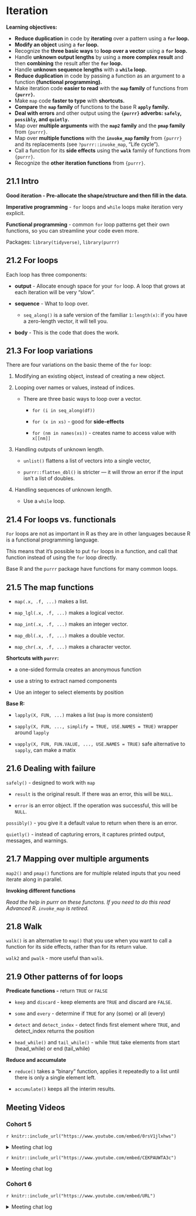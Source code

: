 # Iteration

**Learning objectives:**

- **Reduce duplication** in code by **iterating** over a pattern using a **`for` loop.**
- **Modify an object** using a **`for` loop.**
- Recognize the **three basic ways** to **loop over a vector** using a **`for` loop.**
- Handle **unknown output lengths** by using a **more complex result** and then **combining** the result after the **`for` loop.**
- Handle **unknown sequence lengths** with a **`while` loop.**
- **Reduce duplication** in code by passing a function as an argument to a function **(functional programming).**
- Make iteration code **easier to read** with the **`map` family** of functions from **`{purrr}`.**
- Make `map` code **faster to type** with **shortcuts.**
- **Compare** the **`map` family** of functions to the base R **`apply` family.**
- **Deal with errors** and other output using the **`{purrr}` adverbs: `safely`, `possibly`, and `quietly`.**
- Map over **multiple arguments** with the **`map2` family** and the **`pmap` family** from `{purrr}`.
- Map over **multiple functions** with the **`invoke_map` family** from `{purrr}` and its replacements (see `?purrr::invoke_map`, "Life cycle").
- Call a function for its **side effects** using the **`walk`** family of functions from `{purrr}`.
- Recognize the **other iteration functions** from `{purrr}`.

## 21.1 Intro

**Good iteration - Pre-allocate the shape/structure and then fill in the data**.

**Imperative programming** - `for` loops and `while` loops make iteration very explicit.

**Functional programming** - common `for` loop patterns get their own functions, so you can streamline your code even more.

Packages: `library(tidyverse)`, `library(purrr)`

## 21.2 For loops

Each loop has three components:

-   **output** - Allocate enough space for your `for` loop. A loop that grows at each iteration will be very "slow".

-   **sequence** - What to loop over.

    -   `seq_along()` is a safe version of the familiar `1:length(x)`: if you have a zero-length vector, it will tell you.

-   **body** - This is the code that does the work.

## 21.3 For loop variations

There are four variations on the basic theme of the `for` loop:

1.  Modifying an existing object, instead of creating a new object.

2.  Looping over names or values, instead of indices.

    -   There are three basic ways to loop over a vector.

        -   `for (i in seq_along(df))`

        -   `for (x in xs)` - good for **side-effects**

        -   `for (nm in names(xs))` - creates name to access value with `x[[nm]]`

3.  Handling outputs of unknown length.

    -   `unlist()` flattens a list of vectors into a single vector,

    -   `purrr::flatten_dbl()` is stricter --- it will throw an error if the input isn't a list of doubles.

4.  Handling sequences of unknown length.

    -   Use a `while` loop.

## 21.4 For loops vs. functionals

`For` loops are not as important in R as they are in other languages because R is a functional programming language.

This means that it's possible to put `for` loops in a function, and call that function instead of using the `for` loop directly.

Base R and the `purrr` package have functions for many common loops.

## 21.5 The map functions

-   `map(.x, .f, ...)` makes a list.

-   `map_lgl(.x, .f, ...)` makes a logical vector.

-   `map_int(.x, .f, ...)` makes an integer vector.

-   `map_dbl(.x, .f, ...)` makes a double vector.

-   `map_chr(.x, .f, ...)` makes a character vector.

**Shortcuts with `purrr`:**

-   a one-sided formula creates an anonymous function

-   use a string to extract named components

-   Use an integer to select elements by position

**Base R:**

-   `lapply(X, FUN, ...)` makes a list (`map` is more consistent)

-   `sapply(X, FUN, ..., simplify = TRUE, USE.NAMES = TRUE)` wrapper around `lapply`

-   `vapply(X, FUN, FUN.VALUE, ..., USE.NAMES = TRUE)` safe alternative to `sapply`, can make a matix

## 21.6 Dealing with failure

`safely()` - designed to work with `map`

-   `result` is the original result. If there was an error, this will be `NULL`.

-   `error` is an error object. If the operation was successful, this will be `NULL`.

`possibly()` - you give it a default value to return when there is an error.

`quietly()` - instead of capturing errors, it captures printed output, messages, and warnings.

## 21.7 Mapping over multiple arguments

`map2()` and `pmap()` functions are for multiple related inputs that you need iterate along in parallel.

**Invoking different functions**

*Read the help in purrr on these functons. If you need to do this read Advanced R. `invoke_map` is retired.*

## 21.8 Walk

`walk()` is an alternative to `map()` that you use when you want to call a function for its side effects, rather than for its return value.

`walk2` and `pwalk` - more useful than `walk`.

## 21.9 Other patterns of for loops

**Predicate functions -** return `TRUE` or `FALSE`

-   `keep` and `discard` - keep elements are `TRUE` and discard are `FALSE`.

-   `some` and `every` - determine if `TRUE` for any (some) or all (every)

-   `detect` and `detect_index` - detect finds first element where `TRUE`, and detect_index returns the position

-   `head_while()` and `tail_while()` - while `TRUE` take elements from start (head_while) or end (tail_while)

**Reduce and accumulate**

-   `reduce()` takes a "binary" function, applies it repeatedly to a list until there is only a single element left.

-   `accumulate()` keeps all the interim results.

## Meeting Videos

### Cohort 5

`r knitr::include_url("https://www.youtube.com/embed/0rsV1jlxhws")`

<details>
  <summary> Meeting chat log </summary>  
```
00:03:23	Becki R. (she/her):	I'm having trouble with a buzz again
00:03:37	Njoki Njuki Lucy:	I so look forward to the discussion. I have been struggling with understanding this particular chapter! :)
00:26:58	Jon Harmon (jonthegeek):	> x <- purrr::set_names(month.name, month.abb)
> x
00:27:21	Jon Harmon (jonthegeek):	x[["Jan"]]
00:30:12	Jon Harmon (jonthegeek):	results <- purrr::set_names(vector("list", length(x)), names(x))
00:35:10	lucus w:	A data frame is simply a list in disguise
00:45:37	Njoki Njuki Lucy:	It makes sense now, thanks!
00:48:05	Ryan Metcalf:	Sorry team, I have to drop. Sister-in-law is stranded and needs a jump-start. I’ll finish watching the recording and catch any questions.
00:51:19	Jon Harmon (jonthegeek):	> paste(month.name, collapse = "")
[1] "JanuaryFebruaryMarchAprilMayJuneJulyAugustSeptemberOctoberNovemberDecember"
> paste(month.name, collapse = " ")
[1] "January February March April May June July August September October November December"
01:09:10	Njoki Njuki Lucy:	that's so cool! I wondered! Ha!!
01:10:30	Federica Gazzelloni:	thanks Jon!!
```
</details>

`r knitr::include_url("https://www.youtube.com/embed/CEKPAUWTA3c")`

<details>
  <summary> Meeting chat log </summary>  
```
00:10:17	Becki R. (she/her):	brb!
00:26:00	Njoki Njuki Lucy:	does this mean, in this case, we will have 3 regression models?
00:26:21	Federica Gazzelloni:	can you specify: mtcars%>%map(.f=
00:27:12	Federica Gazzelloni:	mtcars%>%split(.$cyl)%>%map(.f=lm(….))
00:27:41	Ryan Metcalf:	I’m reading it as `mpg` being dependent (y) and `wt` being independent.
00:29:08	Jon Harmon (jonthegeek):	# A more realistic example: split a data frame into pieces, fit a
# model to each piece, summarise and extract R^2
mtcars %>%
  split(.$cyl) %>%
  map(~ lm(mpg ~ wt, data = .x)) %>%
  map(summary) %>%
  map_dbl("r.squared")
00:29:55	Jon Harmon (jonthegeek):	mtcars %>%
  split(.$cyl) %>%
  map(.f = ~ lm(mpg ~ wt, data = .x))
00:30:22	Jon Harmon (jonthegeek):	mtcars %>%
  split(.$cyl) %>%
  map(.f = lm(mpg ~ wt, data = .x))
00:45:11	Federica Gazzelloni:	coalesce()
01:17:01	Ryan Metcalf:	Great Job Becki!!!
01:17:25	Becki R. (she/her):	Thanks :)
```
</details>

### Cohort 6

`r knitr::include_url("https://www.youtube.com/embed/URL")`

<details>
  <summary> Meeting chat log </summary>  
```
LOG
```
</details>

